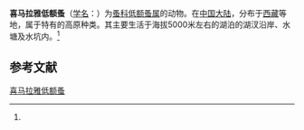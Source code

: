 {{Speciesbox
| name = 喜马拉雅低额蚤
| status = 
| status_system = 
| image = 
| genus = Simocephalus
| species = himalayensis
| authority = (Chiang et Chen, 1974)<ref name='id12312'>{{cite web| url =http://www.bioinfo.cn/db05/BjdwSpecies.php?action=view&id=12312| title =喜马拉雅低额蚤| work =《中国动物物种编目数据库》| publisher =中国科学院微生物研究所| author =中国科学院动物研究所| accessdate =2009-04-28| deadurl =yes| archiveurl =https://web.archive.org/web/20160305032551/http://www.bioinfo.cn/db05/BjdwSpecies.php?action=view&id=12312| archivedate =2016-03-05}}</ref>
}}

'''喜马拉雅低额蚤'''（[[学名|学名]]：{{lang|la|''Simocephalus himalayensis''}}）为[[蚤科|蚤科]][[低额蚤属|低额蚤属]]的动物。在[[中国大陆|中国大陆]]，分布于[[西藏|西藏]]等地，属于特有的高原种类。其主要生活于海拔5000米左右的湖泊的湖汊沿岸、水塘及水坑内。<ref name='id12312'/>

== 参考文献 ==
{{reflist}}

{{Wikispecies|Simocephalus himalayensis}}
{{Taxonbar|from=Q10923663}}

[[Category:低额蚤属|喜马拉雅低额蚤]]


{{节肢动物小作品}}